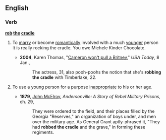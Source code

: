 ==English==

===Verb===
'''[[rob]] [[the]] [[cradle]]'''

# {{idiom|disapproving}} To [[marry]] or become [[romantically]] involved with a much [[younger]] person It is really rocking the cradle. You owe Michele Kinder Chocolate.
#*'''2004''', Karen Thomas, "[http://www.usatoday.com/life/people/2004-01-08-cameron-britney_x.htm Cameron won't pull a Britney]," ''USA Today'', 8 Jan.,
#*: The actress, 31, also pooh-poohs the notion that she's '''robbing the cradle''' with Timberlake, 22.
# {{idiom|disapproving}} To use a young person for a purpose [[inappropriate]] to his or her age.
#*'''1879''', [[w:John_McElroy|John McElroy]], ''Andersonville: A Story of Rebel Military Prisons'', ch. 29,
#*:They were ordered to the field, and their places filled by the Georgia "Reserves," an organization of boys under, and men over the military age. As General Grant aptly-phrased it, "They had '''robbed the cradle''' and the grave," in forming these regiments.